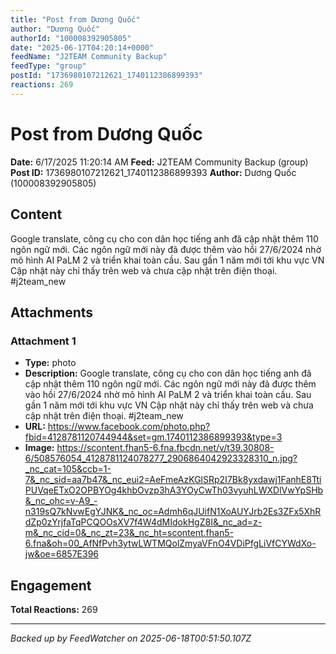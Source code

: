 ```yaml
---
title: "Post from Dương Quốc"
author: "Dương Quốc"
authorId: "100008392905805"
date: "2025-06-17T04:20:14+0000"
feedName: "J2TEAM Community Backup"
feedType: "group"
postId: "1736980107212621_1740112386899393"
reactions: 269
---
```


# Post from Dương Quốc

**Date:** 6/17/2025 11:20:14 AM
**Feed:** J2TEAM Community Backup (group)
**Post ID:** 1736980107212621_1740112386899393
**Author:** Dương Quốc (100008392905805)

## Content

Google translate, công cụ cho con dân học tiếng anh đã cập nhật  thêm 110 ngôn ngữ mới. Các ngôn ngữ mới này đã được thêm vào hồi 27/6/2024 nhờ mô hình AI PaLM 2 và triển khai toàn cầu. Sau gần 1 năm mới tới khu vực VN
Cập nhật này chỉ thấy trên web và chưa cập nhật trên điện thoại.
#j2team_new

## Attachments

### Attachment 1
- **Type:** photo
- **Description:** Google translate, công cụ cho con dân học tiếng anh đã cập nhật  thêm 110 ngôn ngữ mới. Các ngôn ngữ mới này đã được thêm vào hồi 27/6/2024 nhờ mô hình AI PaLM 2 và triển khai toàn cầu. Sau gần 1 năm mới tới khu vực VN
Cập nhật này chỉ thấy trên web và chưa cập nhật trên điện thoại.
#j2team_new
- **URL:** https://www.facebook.com/photo.php?fbid=4128781120744944&set=gm.1740112386899393&type=3
- **Image:** https://scontent.fhan5-6.fna.fbcdn.net/v/t39.30808-6/508576054_4128781124078277_2906864042923328310_n.jpg?_nc_cat=105&ccb=1-7&_nc_sid=aa7b47&_nc_eui2=AeFmeAzKGlSRp2I7Bk8yxdawj1FanhE8TtiPUVqeETxO2OPBYOg4khbOvzp3hA3YOyCwTh03vyuhLWXDlVwYpSHb&_nc_ohc=v-A9_-n319sQ7kNvwEgYJNK&_nc_oc=Admh6qJUifN1XoAUYJrb2Es3ZFx5XhRdZp0zYrjfaTqPCQOOsXV7f4W4dMIdokHgZ8I&_nc_ad=z-m&_nc_cid=0&_nc_zt=23&_nc_ht=scontent.fhan5-6.fna&oh=00_AfNfPvh3ytwLWTMQolZmyaVFnO4VDiPfgLiVfCYWdXo-jw&oe=6857E396

## Engagement

**Total Reactions:** 269

---
*Backed up by FeedWatcher on 2025-06-18T00:51:50.107Z*
